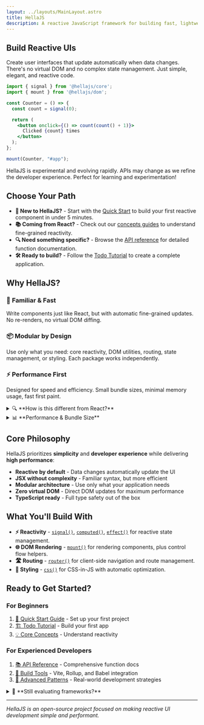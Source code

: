 ```yaml
---
layout: ../layouts/MainLayout.astro
title: HellaJS
description: A reactive JavaScript framework for building fast, lightweight user interfaces with JSX.
---
```


## Build Reactive UIs

Create user interfaces that update automatically when data changes. There's no virtual DOM and no complex state management. Just simple, elegant, and reactive code.

```jsx
import { signal } from '@hellajs/core';
import { mount } from '@hellajs/dom';

const Counter = () => {
  const count = signal(0);

  return (
    <button onclick={() => count(count() + 1)}>
      Clicked {count} times
    </button>
  );
};

mount(Counter, "#app");
```

<div class="mt-6">
    HellaJS is experimental and evolving rapidly. APIs may change as we refine the developer experience. Perfect for learning and experimentation!
</div>

## Choose Your Path

- **🚀 New to HellaJS?** - Start with the [Quick Start](/learn/quick-start) to build your first reactive component in under 5 minutes.
- **📚 Coming from React?** - Check out our [concepts guides](/concepts/reactivity) to understand fine-grained reactivity.
- **🔍 Need something specific?** - Browse the [API reference](/packages/core/signal) for detailed function documentation.
- **🛠️ Ready to build?** - Follow the [Todo Tutorial](/learn/todo-tutorial) to create a complete application.

## Why HellaJS?

### 🚀 **Familiar & Fast**
Write components just like React, but with automatic fine-grained updates. No re-renders, no virtual DOM diffing.

### 📦 **Modular by Design**  
Use only what you need: core reactivity, DOM utilities, routing, state management, or styling. Each package works independently.

### ⚡ **Performance First**
Designed for speed and efficiency. Small bundle sizes, minimal memory usage, fast first paint.

<details>
<summary>🔍 **How is this different from React?**</summary>

**React:** Re-renders components when state changes, uses virtual DOM to minimize real DOM updates.

**HellaJS:** Directly binds reactive values to DOM elements. When `signal()` changes, only the specific DOM node updates.

```jsx
// This button text updates automatically - no component re-render
const count = signal(0);
<button>{count}</button>  // Updates when count() changes
```

</details>

<details>
<summary>📊 **Performance & Bundle Size**</summary>

- **Core package**: ~2KB gzipped
- **Full framework**: ~8KB gzipped (comparable to Preact)
- **Memory efficient**: No virtual DOM overhead
- **Fast updates**: Direct DOM manipulation, no reconciliation

*Benchmarks coming soon as we approach stable release.*

</details>

## Core Philosophy

HellaJS prioritizes **simplicity** and **developer experience** while delivering **high performance**:

- **Reactive by default** - Data changes automatically update the UI
- **JSX without complexity** - Familiar syntax, but more efficient
- **Modular architecture** - Use only what your application needs  
- **Zero virtual DOM** - Direct DOM updates for maximum performance
- **TypeScript ready** - Full type safety out of the box

## What You'll Build With

- **⚡ Reactivity** - [`signal()`](/packages/core/signal), [`computed()`](/packages/core/computed), [`effect()`](/packages/core/effect) for reactive state management.
- **🌐 DOM Rendering** - [`mount()`](/packages/dom/mount) for rendering components, plus control flow helpers.
- **🛣️ Routing** - [`router()`](/packages/router/router) for client-side navigation and route management.
- **🎨 Styling** - [`css()`](/packages/css/css) for CSS-in-JS with automatic optimization.

## Ready to Get Started?

### For Beginners
1. [📖 Quick Start Guide](/learn/quick-start) - Set up your first project
2. [🏗️ Todo Tutorial](/learn/todo-tutorial) - Build your first app
3. [💡 Core Concepts](/concepts/reactivity) - Understand reactivity

### For Experienced Developers
1. [📚 API Reference](/packages/core/signal) - Comprehensive function docs
2. [🔧 Build Tools](/plugins/vite) - Vite, Rollup, and Babel integration
3. [📐 Advanced Patterns](/concepts/styling) - Real-world development strategies

<details>
<summary>🤔 **Still evaluating frameworks?**</summary>

**Try HellaJS if you want:**
- React-like developer experience with better performance
- Fine-grained reactivity without complexity
- Modular packages you can adopt incrementally  
- Small bundle sizes and fast load times

**Consider alternatives if you need:**
- Large ecosystem of third-party components (React)
- Server-side rendering (Next.js, SvelteKit)
- Enterprise-scale applications with mature tooling
- Immediate production stability

</details>

---

*HellaJS is an open-source project focused on making reactive UI development simple and performant.*